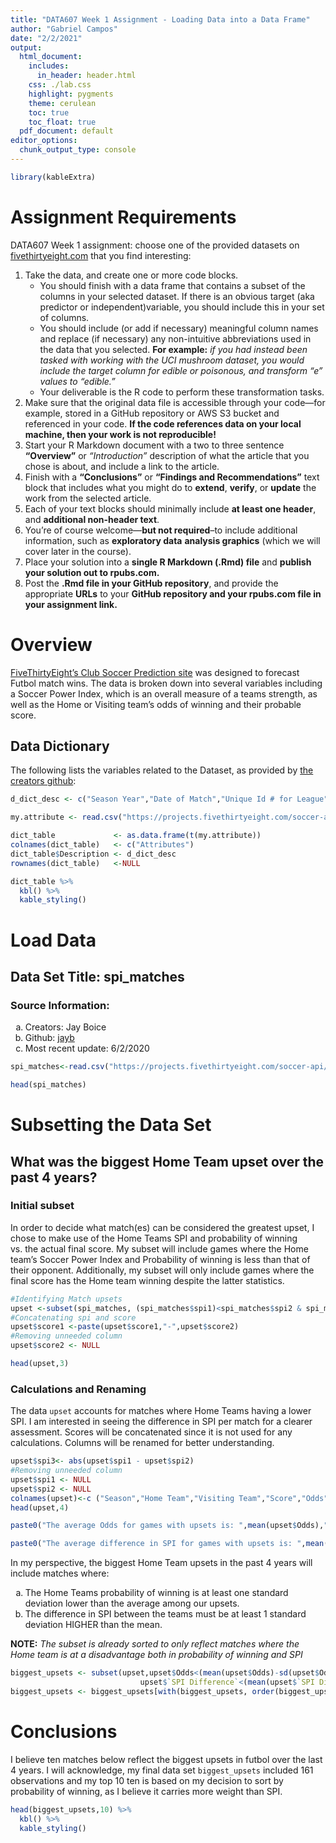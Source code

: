 ```yaml
---
title: "DATA607 Week 1 Assignment - Loading Data into a Data Frame"
author: "Gabriel Campos"
date: "2/2/2021"
output: 
  html_document:
    includes:
      in_header: header.html
    css: ./lab.css
    highlight: pygments
    theme: cerulean
    toc: true
    toc_float: true
  pdf_document: default
editor_options: 
  chunk_output_type: console
---
```


```r
library(kableExtra)
```


Assignment Requirements
=======================
DATA607 Week 1 assignment: choose one of the provided datasets on [fivethirtyeight.com](https://data.fivethirtyeight.com/) that you find interesting:

1. Take the data, and create one or more code blocks.
    + You should finish with a data frame that contains a subset of the columns in your selected dataset.
    If there is an obvious target (aka predictor or independent)variable, you should include this in your
    set of columns.
    + You should include (or add if necessary) meaningful column names and replace (if necessary) any 
    non-intuitive abbreviations used in the data that you selected. **For example:** *if you had instead*
    *been tasked with working with the UCI mushroom dataset, you would include the target column for edible*
    *or poisonous, and transform “e” values to “edible.”* 
    + Your deliverable is the R code to perform these transformation tasks.
2. Make sure that the original data file is accessible through your code—for example, stored in a GitHub
repository or AWS S3 bucket and referenced in your code. **If the code references data on your local**
**machine, then your work is not reproducible!**
3. Start your R Markdown document with a two to three sentence **“Overview”** or *“Introduction”* description of
what the article that you chose is about, and include a link to the article.
4. Finish with a **“Conclusions”** or **“Findings and Recommendations”** text block that includes what you might do
to **extend**, **verify**, or **update** the work from the selected article.
5. Each of your text blocks should minimally include **at least one header**, and **additional non-header text**.
6. You’re of course welcome—**but not required**--to include additional information, such as **exploratory data**
**analysis graphics** (which we will cover later in the course).
7. Place your solution into a **single R Markdown (.Rmd) file** and **publish your solution out to rpubs.com.**
8. Post the **.Rmd file in your GitHub repository**, and provide the appropriate **URLs** to your **GitHub repository and your rpubs.com file in your assignment link.**

Overview
========

[FiveThirtyEight's Club Soccer Prediction site]("https://projects.fivethirtyeight.com/soccer-predictions/")
was designed to forecast Futbol match wins. The data is broken down into several variables including a Soccer
Power Index, which is an overall measure of a teams strength, as well as the Home or Visiting team's odds of
winning and their probable score. 

Data Dictionary
---------------
The following lists the variables related to the Dataset, as provided by [the creators github]("https://github.com/fivethirtyeight/data/tree/master/soccer-spi"):
    

```r
d_dict_desc <- c("Season Year","Date of Match","Unique Id # for League","League Name","Home Team","Visiting Team","FiveThirtyEight's Soccer Power Index (Overall Strength) for Home Team","FiveThirtyEight's Soccer Power Index (Overall Strength) for Visiting Team", "Probability Home Team Wins", "Probability Visiting Team Wins","Probability of a Tie","Projected points scored by Home Team","Projected Points scored by Visiting Team","A measure of how much the outcome of the match will change Home team’s statistical outlook on the season","A measure of how much the outcome of the match will change Visiting team’s statistical outlook on the season","Actual points scored by Home Team","Actual points scored by Visiting Team",'An estimate of how many goals Home Team “should” have scored, given the shots they took in that match','An estimate of how many goals Visiting Team "should" have scored, given the shots they took in that match','an estimate of how many goals Home team “should” have scored based on non-shooting actions they took around the opposing team’s goal5: passes, interceptions, take-ons and tackles','an estimate of how many goals Visiting team “should” have scored based on non-shooting actions they took around the opposing team’s goal5: passes, interceptions, take-ons and tackles'," accounts for the conditions under which Home goal was scored: we reduce the value of goals scored when a team has more players on the field, as well as goals scored late in a match when a team is already leading."," accounts for the conditions under which Visitor goal was scored: we reduce the value of goals scored when a team has more players on the field, as well as goals scored late in a match when a team is already leading.")

my.attribute <- read.csv("https://projects.fivethirtyeight.com/soccer-api/club/spi_matches.csv", header = FALSE, nrows = 1, as.is = TRUE)

dict_table             <- as.data.frame(t(my.attribute))
colnames(dict_table)   <- c("Attributes")
dict_table$Description <- d_dict_desc
rownames(dict_table)   <-NULL

```

```r
dict_table %>%
  kbl() %>%
  kable_styling()
```



Load Data
=========

Data Set Title: spi_matches
---------------------------

### Source Information:

(a) Creators: Jay Boice
(b) Github: [jayb]("https://github.com/jayb")
(c) Most recent update: 6/2/2020

```r
spi_matches<-read.csv("https://projects.fivethirtyeight.com/soccer-api/club/spi_matches.csv", header= TRUE, sep=",")
```

```r
head(spi_matches)
```

Subsetting the Data Set
=======================

## What was the biggest Home Team upset over the past 4 years?


### Initial subset

In order to decide what match(es) can be considered the greatest upset, I chose to make use of the Home Teams SPI and probability of winning vs. the actual final score. My subset will include games where the Home team's Soccer Power Index and Probability of winning is less than that of their opponent. Additionally, my subset will only include games where the final score has the Home team winning despite the latter statistics.

```r
#Identifying Match upsets
upset <-subset(spi_matches, (spi_matches$spi1)<spi_matches$spi2 & spi_matches$prob1<spi_matches$prob2 & spi_matches$score1>spi_matches$score2, select = c(season, team1, team2,spi1,spi2, score1, score2, prob1))
#Concatenating spi and score
upset$score1 <-paste(upset$score1,"-",upset$score2)
#Removing unneeded column
upset$score2 <- NULL

head(upset,3)
```

### Calculations and Renaming

The data `upset` accounts for matches where Home Teams having a lower SPI. I am interested in seeing the difference in SPI per match for a clearer assessment. Scores will be concatenated since it is not used for any calculations. Columns will be renamed for better understanding.

```r

upset$spi3<- abs(upset$spi1 - upset$spi2)
#Removing unneeded column
upset$spi1 <- NULL
upset$spi2 <- NULL
colnames(upset)<-c ("Season","Home Team","Visiting Team","Score","Odds","SPI Difference")
head(upset,4)
```


```r
paste0("The average Odds for games with upsets is: ",mean(upset$Odds)," with a standard deviation of ", sd(upset$Odds))

paste0("The average difference in SPI for games with upsets is: ",mean(upset$`SPI Difference`)," with a standard deviation of ", sd(upset$`SPI Difference`))
```

In my perspective, the biggest Home Team upsets in the past 4 years will include matches where:

a. The Home Teams probability of winning is at least one standard deviation lower than the average among our upsets.
b. The difference in SPI between the teams must be at least 1 standard deviation HIGHER than the mean.

**NOTE:** *The subset is already sorted to only reflect matches where the Home team is at a disadvantage*
*both in probability of winning and SPI*

```r
biggest_upsets <- subset(upset,upset$Odds<(mean(upset$Odds)-sd(upset$Odds)) & 
                             upset$`SPI Difference`<(mean(upset$`SPI Difference`)+sd(upset$`SPI Difference`)))
biggest_upsets <- biggest_upsets[with(biggest_upsets, order(biggest_upsets$Odds)), ]
```

Conclusions
===========

I believe ten matches below reflect the biggest upsets in futbol over the last 4 years. I will acknowledge, my final data set `biggest_upsets` included 161 observations and my top 10 ten is based on my decision to sort by probability of winning, as I believe it carries more weight than SPI.

```r
head(biggest_upsets,10) %>%
  kbl() %>%
  kable_styling()
```
